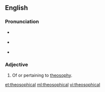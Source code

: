 ==English==

===Pronunciation===
* {{a|UK}} {{IPA|/ˌθiː.əˈsɒf.ɪk.əl/}}
* {{a|US}} {{IPA|/ˌθi.əˈsɑ.fɪk.əl/}}
* {{hyphenation|the|o|so|phi|cal}}
{{rfap|Canadian Phonics Classes needed here|lang=Canadian English}}

===Adjective===
{{en-adj}}

# Of or pertaining to [[theosophy]].

[[et:theosophical]]
[[ml:theosophical]]
[[vi:theosophical]]